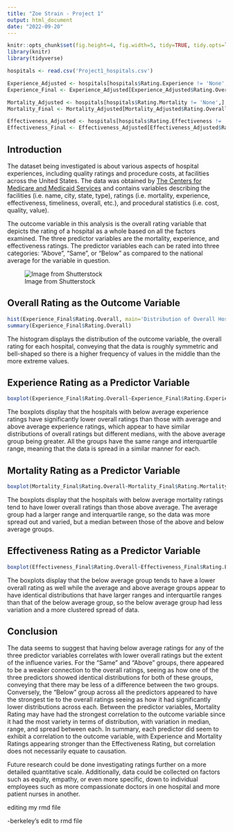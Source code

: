 ```yaml
---
title: "Zoe Strain - Project 1"
output: html_document
date: "2022-09-20"
---
```


```r
knitr::opts_chunk$set(fig.height=4, fig.width=5, tidy=TRUE, tidy.opts=list(width.cutoff=60))
library(knitr)
library(tidyverse)
```

```r
hospitals <- read.csv('Project1_hospitals.csv')

Experience_Adjusted <- hospitals[hospitals$Rating.Experience != 'None',] 
Experience_Final <- Experience_Adjusted[Experience_Adjusted$Rating.Overall != -1,]

Mortality_Adjusted <- hospitals[hospitals$Rating.Mortality != 'None',]
Mortality_Final <- Mortality_Adjusted[Mortality_Adjusted$Rating.Overall != -1,]

Effectiveness_Adjusted <- hospitals[hospitals$Rating.Effectiveness != 'None',]
Effectiveness_Final <- Effectiveness_Adjusted[Effectiveness_Adjusted$Rating.Overall != -1,]
```

## Introduction  

The dataset being investigated is about various aspects of hospital experiences, including quality ratings and procedure costs, at facilities across the United States. The data was obtained by [The Centers for Medicare and Medicaid Services](www.cms.gov) and contains variables describing the facilities (i.e. name, city, state, type), ratings (i.e. mortality, experience, effectiveness, timeliness, overall, etc.), and procedural statistics (i.e. cost, quality, value).

The outcome variable in this analysis is the overall rating variable that depicts the rating of a hospital as a whole based on all the factors examined. The three predictor variables are the mortality, experience, and effectiveness ratings. The predictor variables each can be rated into three categories: "Above", "Same", or "Below" as compared to the national average for the variable in question.

![Image from Shutterstock](https://external-content.duckduckgo.com/iu/?u=http%3A%2F%2Fthink.kera.org%2Fwp-content%2Fuploads%2F2017%2F01%2Fshutterstock_298737923.jpg&f=1&nofb=1)  

## Overall Rating as the Outcome Variable  

```r
hist(Experience_Final$Rating.Overall, main='Distribution of Overall Hospital Ratings', xlab='Overall Rating')
summary(Experience_Final$Rating.Overall)
```

The histogram displays the distribution of the outcome variable, the overall rating for each hospital, conveying that the data is roughly symmetric and bell-shaped so there is a higher frequency of values in the middle than the more extreme values.  


## Experience Rating as a Predictor Variable  
  
```r
boxplot(Experience_Final$Rating.Overall~Experience_Final$Rating.Experience, main='Overall Rating Based on Experience Rating',ylab='Overall Rating',xlab='Experience Rating', col=c('#0571b0','#ca0020'), pch=20)
```

The boxplots display that the hospitals with below average experience ratings have significantly lower overall ratings than those with average and above average experience ratings, which appear to have similar distributions of overall ratings but different medians, with the above average group being greater. All the groups have the same range and interquartile range, meaning that the data is spread in a similar manner for each.


## Mortality Rating as a Predictor Variable  

```r
boxplot(Mortality_Final$Rating.Overall~Mortality_Final$Rating.Mortality, main='Overall Rating Based on Mortality Rating',ylab='Overall Rating',xlab='Mortality Rating', col=c('#0571b0','#ca0020'), pch=20)
```

The boxplots display that the hospitals with below average mortality ratings tend to have lower overall ratings than those above average. The average group had a larger range and interquartile range, so the data was more spread out and varied, but a median between those of the above and below average groups.


## Effectiveness Rating as a Predictor Variable  

```r
boxplot(Effectiveness_Final$Rating.Overall~Effectiveness_Final$Rating.Effectiveness, main='Overall Rating Based on Effectiveness Rating',ylab='Overall Rating',xlab='Effectiveness Rating', col=c('#0571b0','#ca0020'), pch=20)
```

The boxplots display that the below average group tends to have a lower overall rating as well while the average and above average groups appear to have identical distributions that have larger ranges and interquartile ranges than that of the below average group, so the below average group had less variation and a more clustered spread of data.

## Conclusion

The data seems to suggest that having below average ratings for any of the three predictor variables correlates with lower overall ratings but the extent of the influence varies. For the "Same" and "Above" groups, there appeared to be a weaker connection to the overall ratings, seeing as how one of the three predictors showed identical distributions for both of these groups, conveying that there may be less of a difference between the two groups. Conversely, the "Below" group across all the predictors appeared to have the strongest tie to the overall ratings seeing as how it had significantly lower distributions across each. Between the predictor variables, Mortality Rating may have had the strongest correlation to the outcome variable since it had the most variety in terms of distribution, with variation in median, range, and spread between each. In summary, each predictor did seem to exhibit a correlation to the outcome variable, with Experience and Mortality Ratings appearing stronger than the Effectiveness Rating, but correlation does not necessarily equate to causation.

Future research could be done investigating ratings further on a more detailed quantitative scale. Additionally, data could be collected on factors such as equity, empathy, or even more specific, down to individual employees such as more compassionate doctors in one hospital and more patient nurses in another.

editing my rmd file

-berkeley's edit to rmd file
